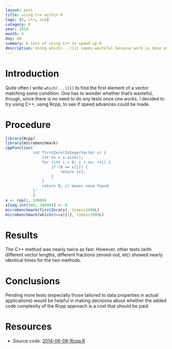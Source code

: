 ```yaml
---
layout: post
title: using C++ within R
tags: [R, C++, oce]
category: R
year: 2014
month: 6
day: 08
summary: A test of using C++ to speed up R
description: Using which(...)[1] seems wasteful because work is done even after the desired result is found. A C++ approach is demonstrated here, and tested for speed.
---
```


# Introduction

Quite often I write ``which(...)[1]`` to find the first element of a vector matching some condition.  One has to wonder whether that's wasteful, though, since there is no need to do any tests once one works.  I decided to try using C++, using Rcpp, to see if speed advances could be made.

# Procedure

```r
library(Rcpp)
library(microbenchmark)
cppFunction('
            int firstZero(IntegerVector x) {
                int nx = x.size();
                for (int i = 0; i < nx; ++i) {
                    if (0 == x[i]) {
                        return i+1;
                    }
                }
                return 0; // means none found
            }'
            )
x <- rep(1, 10000)
x[seq.int(500, 10000)] <- 0
microbenchmark(firstZero(x), times=1000L)
microbenchmark(which(0==x)[1], times=1000L)
```

# Results

The C++ method was nearly twice as fast.  However, other tests (with different
vector lengths, different fractions zeroed-out, etc) showed nearly identical
times for the two methods.

# Conclusions

Pending more tests (especially those tailored to data properties in actual
applications) would be helpful in making decisions about whether the added code
complexity of the Rcpp approach is a cost that should be paid.


# Resources

* Source code: [2014-06-08-Rcpp.R]({{ site.url }}/assets/2014-06-08-Rcpp.R)
